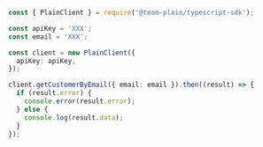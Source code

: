 ```ts filename="script.js" {3-4}
const { PlainClient } = require('@team-plain/typescript-sdk');

const apiKey = 'XXX';
const email = 'XXX';

const client = new PlainClient({
  apiKey: apiKey,
});

client.getCustomerByEmail({ email: email }).then((result) => {
  if (result.error) {
    console.error(result.error);
  } else {
    console.log(result.data);
  }
});
```
